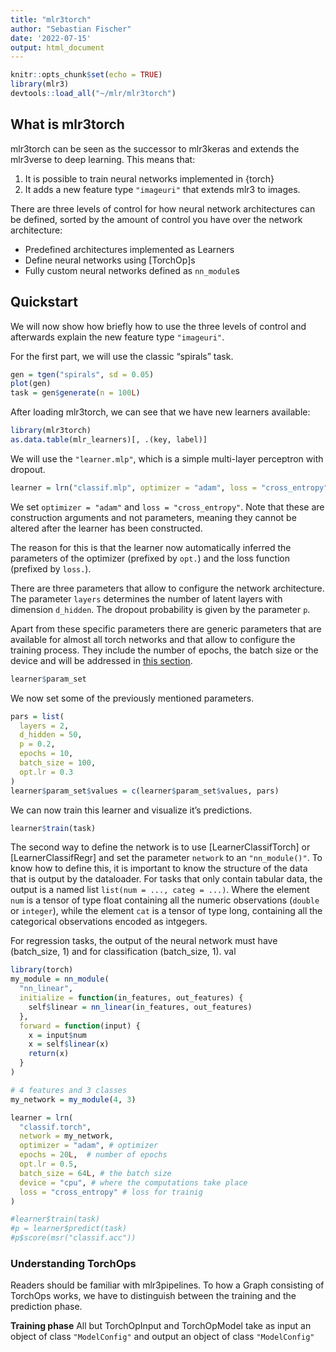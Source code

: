 ```yaml
---
title: "mlr3torch"
author: "Sebastian Fischer"
date: '2022-07-15'
output: html_document
---
```


```r
knitr::opts_chunk$set(echo = TRUE)
library(mlr3)
devtools::load_all("~/mlr/mlr3torch")
```


## What is mlr3torch

mlr3torch can be seen as the successor to mlr3keras and extends the mlr3verse
to deep learning. This means that:

1. It is possible to train neural networks implemented in {torch}
1. It adds a new feature type `"imageuri"` that extends mlr3 to images.

There are three levels of control for how neural network architectures can be
defined, sorted by the amount of control you have over the network architecture:

* Predefined architectures implemented as Learners
* Define neural networks using [TorchOp]s
* Fully custom neural networks defined as `nn_module`s

## Quickstart

We will now show how briefly how to use the three levels of control and afterwards
explain the new feature type `"imageuri"`.

For the first part, we will use the classic "spirals" task.

```r
gen = tgen("spirals", sd = 0.05)
plot(gen)
task = gen$generate(n = 100L)
```
After loading mlr3torch, we can see that we have new learners available:

```r
library(mlr3torch)
as.data.table(mlr_learners)[, .(key, label)]
```

We will use the `"learner.mlp"`, which is a simple multi-layer perceptron with
dropout.

```r
learner = lrn("classif.mlp", optimizer = "adam", loss = "cross_entropy")
```

We set `optimizer = "adam"` and `loss = "cross_entropy"`. Note that these are
construction arguments and not parameters, meaning they cannot be altered
after the learner has been constructed.

The reason for this is that the learner now automatically inferred the
parameters of the optimizer (prefixed by `opt.`) and the loss function
(prefixed by `loss.`).

There are three parameters that allow to configure the network architecture.
The parameter `layers` determines the number of latent layers with
dimension `d_hidden`. The dropout probability is given by the parameter `p`.

Apart from these specific parameters there are generic parameters that are available for almost all torch networks and that allow to configure the  training process.
They include the number of epochs, the batch size or the device and will be addressed in [this section](LINK!!!).

```r
learner$param_set
```

We now set some of the previously mentioned parameters.

```r
pars = list(
  layers = 2,
  d_hidden = 50,
  p = 0.2,
  epochs = 10,
  batch_size = 100,
  opt.lr = 0.3
)
learner$param_set$values = c(learner$param_set$values, pars)
```

We can now train this learner and visualize it's predictions.

```r
learner$train(task)
```


The second way to define the network is to use [LearnerClassifTorch] or
[LearnerClassifRegr] and set the parameter `network` to an `"nn_module()"`.
To know how to define this, it is important to know the structure of the data
that is output by the dataloader.
For tasks that only contain tabular data, the output is a named list
`list(num = ..., categ = ...)`. Where the element `num` is a tensor of type float
containing all the numeric observations (`double` or `integer`), while the element `cat`
is a tensor of type long, containing all the categorical observations encoded as intgegers.

For regression tasks, the output of the neural network must have (batch_size, 1)  and for classification (batch_size, 1).
 val
```r
library(torch)
my_module = nn_module(
  "nn_linear",
  initialize = function(in_features, out_features) {
    self$linear = nn_linear(in_features, out_features)
  },
  forward = function(input) {
    x = input$num
    x = self$linear(x)
    return(x)
  }
)

# 4 features and 3 classes
my_network = my_module(4, 3)

learner = lrn(
  "classif.torch",
  network = my_network,
  optimizer = "adam", # optimizer
  epochs = 20L,  # number of epochs
  opt.lr = 0.5,
  batch_size = 64L, # the batch size
  device = "cpu", # where the computations take place
  loss = "cross_entropy" # loss for trainig
)

#learner$train(task)
#p = learner$predict(task)
#p$score(msr("classif.acc"))
```


### Understanding TorchOps

Readers should be familiar with mlr3pipelines.
To how a Graph consisting of TorchOps works, we have to distinguish between the
training and the prediction phase.

**Training phase**
All but TorchOpInput and TorchOpModel take as input an object of class `"ModelConfig"`
and output an object of class `"ModelConfig"`

